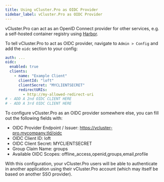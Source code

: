 ```yaml
---
title: Using vCluster.Pro as OIDC Provider
sidebar_label: vCluster.Pro as OIDC Provider
---
```


vCluster.Pro can act as an OpenID Connect provider for other services, e.g. a self-hosted container registry using [Harbor](https://goharbor.io).

To tell vCluster.Pro to act as OIDC provider, navigate to `Admin > Config` and add the `oidc` section to your config:

```yaml {2-9}
auth: ...
oidc:
  enabled: true
  clients:
    - name: "Example Client"
      clientId: "loft"
      clientSecret: "MYCLIENTSECRET"
      redirectURIs:
        - http://my-allowed-redirect-uri
# - ADD A 2nd OIDC CLIENT HERE
# - ADD A 3rd OIDC CLIENT HERE
```

To configure vCluster.Pro as an OIDC provider somewhere else, you can fill out the following fields with:

- OIDC Provider Endpoint / Issuer: https://vcluster-pro.mycompany.tld/oidc
- OIDC Client ID: loft
- OIDC Client Secret: MYCLIENTSECRET
- Group Claim Name: groups
- Available OIDC Scopes: offline_access,openid,groups,email,profile

With this configuration, your vCluster.Pro users will be able to authenticate in another application using their vCluster.Pro account (which may itself be based on another SSO provider).
